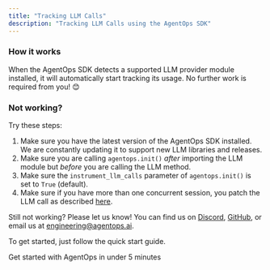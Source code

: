 ```yaml
---
title: "Tracking LLM Calls"
description: "Tracking LLM Calls using the AgentOps SDK"
---
```


### How it works

When the AgentOps SDK detects a supported LLM provider module installed, it will automatically
start tracking its usage. No further work is required from you! 😊

### Not working? 

Try these steps:
1. Make sure you have the latest version of the AgentOps SDK installed. We are constantly updating it to support new LLM libraries and releases.
2. Make sure you are calling `agentops.init()` *after* importing the LLM module but *before* you are calling the LLM method.
3. Make sure the `instrument_llm_calls` parameter of `agentops.init()` is set to `True` (default).
4. Make sure if you have more than one concurrent session, you patch the LLM call as described [here](/v1/usage/multiple-sssions).

Still not working? Please let us know! You can find us on [Discord](https://discord.gg/DR2abmETjZ),
 [GitHub](https://github.com/AgentOps-AI/agentops), 
 or email us at [engineering@agentops.ai](mailto:engineering@agentops.ai).

To get started, just follow the quick start guide.

<CardGroup cols={2}>
  <Card title="Quick Start" icon="code" href="/v1/quickstart">
    Get started with AgentOps in under 5 minutes
  </Card>
</CardGroup>

<script type="module" src="/scripts/github_stars.js"></script>
<script type="module" src="/scripts/scroll-img-fadein-animation.js"></script>
<script type="module" src="/scripts/button_heartbeat_animation.js"></script>
<script type="module" src="/scripts/adjust_api_dynamically.js"></script>
